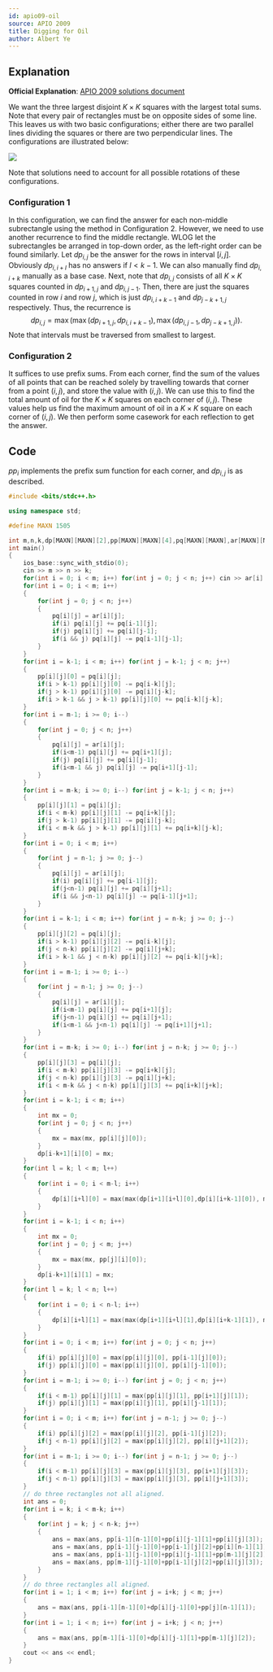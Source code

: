 ```yaml
---
id: apio09-oil
source: APIO 2009
title: Digging for Oil
author: Albert Ye
---
```


## Explanation

**Official Explanation**: [APIO 2009 solutions document](http://apio-olympiad.org/2009/apio2009-solutions.pdf)

We want the three largest disjoint $K \times K$ squares with the largest total sums. Note that every pair of rectangles must be on opposite sides of some line. 
This leaves us with two basic configurations; either there are two parallel lines dividing the squares or there are two perpendicular lines. 
The configurations are illustrated below:

![](apio09oil-fig1.png)

Note that solutions need to account for all possible rotations of these configurations.

### Configuration 1
In this configuration, we can find the answer for each non-middle subrectangle using the method in Configuration 2. However, we need to use another recurrence
to find the middle rectangle. WLOG let the subrectangles be arranged in top-down order, as the left-right order can be found similarly.
Let $dp_{i, j}$ be the answer for the rows in interval $[i,j]$. Obviously $dp_{i,i+l}$ has no answers if $l < k-1$. We can also manually find $dp_{i, i+k}$
manually as a base case. Next, note that $dp_{i,j}$ consists of all $K \times K$ squares counted in $dp_{i+1, j}$ and $dp_{i, j-1}$. Then, there
are just the squares counted in row $i$ and row $j$, which is just $dp_{i, i+k-1}$ and $dp_{j-k+1, j}$ respectively. Thus, the recurrence is
$$dp_{i,j} = \max(\max(dp_{i+1, j},dp_{i,i+k-1}), \max(dp_{i, j-1}, dp_{j-k+1, j})).$$
Note that intervals must be traversed from smallest to largest.

### Configuration 2
It suffices to use prefix sums. From each corner, find the sum of the values of all points that can be reached solely by travelling
towards that corner from a point $(i, j)$, and store the value with $(i, j)$. We can use this to find the total amount of oil for the $K \times K$ squares
on each corner of $(i, j)$. These values help us find the maximum amount of oil in a $K \times K$ square on each corner of $(i, j)$. 
We then perform some casework for each reflection to get the answer.

## Code
<LanguageSection>
<CPPSection>

$pp_i$ implements the prefix sum function for each corner, and $dp_{i,j}$ is as described.

```cpp
#include <bits/stdc++.h>

using namespace std;

#define MAXN 1505

int m,n,k,dp[MAXN][MAXN][2],pp[MAXN][MAXN][4],pq[MAXN][MAXN],ar[MAXN][MAXN];
int main()
{
	ios_base::sync_with_stdio(0);
	cin >> m >> n >> k;
	for(int i = 0; i < m; i++) for(int j = 0; j < n; j++) cin >> ar[i][j];
	for(int i = 0; i < m; i++)
	{
		for(int j = 0; j < n; j++)
		{
			pq[i][j] = ar[i][j];
			if(i) pq[i][j] += pq[i-1][j];
			if(j) pq[i][j] += pq[i][j-1];
			if(i && j) pq[i][j] -= pq[i-1][j-1];
		}
	}
	for(int i = k-1; i < m; i++) for(int j = k-1; j < n; j++)
	{
		pp[i][j][0] = pq[i][j];
		if(i > k-1) pp[i][j][0] -= pq[i-k][j];
		if(j > k-1) pp[i][j][0] -= pq[i][j-k];
		if(i > k-1 && j > k-1) pp[i][j][0] += pq[i-k][j-k];
	}
	for(int i = m-1; i >= 0; i--)
	{
		for(int j = 0; j < n; j++)
		{
			pq[i][j] = ar[i][j];
			if(i<m-1) pq[i][j] += pq[i+1][j];
			if(j) pq[i][j] += pq[i][j-1];
			if(i<m-1 && j) pq[i][j] -= pq[i+1][j-1];
		}
	}
	for(int i = m-k; i >= 0; i--) for(int j = k-1; j < n; j++)
	{
		pp[i][j][1] = pq[i][j];
		if(i < m-k) pp[i][j][1] -= pq[i+k][j];
		if(j > k-1) pp[i][j][1] -= pq[i][j-k];
		if(i < m-k && j > k-1) pp[i][j][1] += pq[i+k][j-k];
	}
	for(int i = 0; i < m; i++)
	{
		for(int j = n-1; j >= 0; j--)
		{
			pq[i][j] = ar[i][j];
			if(i) pq[i][j] += pq[i-1][j];
			if(j<n-1) pq[i][j] += pq[i][j+1];
			if(i && j<n-1) pq[i][j] -= pq[i-1][j+1];
		}
	}
	for(int i = k-1; i < m; i++) for(int j = n-k; j >= 0; j--)
	{
		pp[i][j][2] = pq[i][j];
		if(i > k-1) pp[i][j][2] -= pq[i-k][j];
		if(j < n-k) pp[i][j][2] -= pq[i][j+k];
		if(i > k-1 && j < n-k) pp[i][j][2] += pq[i-k][j+k];
	}
	for(int i = m-1; i >= 0; i--)
	{
		for(int j = n-1; j >= 0; j--)
		{
			pq[i][j] = ar[i][j];
			if(i<m-1) pq[i][j] += pq[i+1][j];
			if(j<n-1) pq[i][j] += pq[i][j+1];
			if(i<m-1 && j<n-1) pq[i][j] -= pq[i+1][j+1];
		}
	}
	for(int i = m-k; i >= 0; i--) for(int j = n-k; j >= 0; j--)
	{
		pp[i][j][3] = pq[i][j];
		if(i < m-k) pp[i][j][3] -= pq[i+k][j];
		if(j < n-k) pp[i][j][3] -= pq[i][j+k];
		if(i < m-k && j < n-k) pp[i][j][3] += pq[i+k][j+k];
	}
	for(int i = k-1; i < m; i++)
	{
		int mx = 0;
		for(int j = 0; j < n; j++)
		{
			mx = max(mx, pp[i][j][0]);
		}
		dp[i-k+1][i][0] = mx;
	}
	for(int l = k; l < m; l++)
	{
		for(int i = 0; i < m-l; i++)
		{
			dp[i][i+l][0] = max(max(dp[i+1][i+l][0],dp[i][i+k-1][0]), max(dp[i][i+l-1][0],dp[i+l-k+1][i+l][0]));
		}
	}
	for(int i = k-1; i < n; i++)
	{
		int mx = 0;
		for(int j = 0; j < m; j++)
		{
			mx = max(mx, pp[j][i][0]);
		}
		dp[i-k+1][i][1] = mx;
	}
	for(int l = k; l < n; l++)
	{
		for(int i = 0; i < n-l; i++)
		{
			dp[i][i+l][1] = max(max(dp[i+1][i+l][1],dp[i][i+k-1][1]), max(dp[i][i+l-1][1],dp[i+l-k+1][i+l][1]));
		}
	}
	for(int i = 0; i < m; i++) for(int j = 0; j < n; j++)
	{
		if(i) pp[i][j][0] = max(pp[i][j][0], pp[i-1][j][0]);
		if(j) pp[i][j][0] = max(pp[i][j][0], pp[i][j-1][0]);
	}
	for(int i = m-1; i >= 0; i--) for(int j = 0; j < n; j++)
	{
		if(i < m-1) pp[i][j][1] = max(pp[i][j][1], pp[i+1][j][1]);
		if(j) pp[i][j][1] = max(pp[i][j][1], pp[i][j-1][1]);
	}
	for(int i = 0; i < m; i++) for(int j = n-1; j >= 0; j--)
	{
		if(i) pp[i][j][2] = max(pp[i][j][2], pp[i-1][j][2]);
		if(j < n-1) pp[i][j][2] = max(pp[i][j][2], pp[i][j+1][2]);
	}
	for(int i = m-1; i >= 0; i--) for(int j = n-1; j >= 0; j--)
	{
		if(i < m-1) pp[i][j][3] = max(pp[i][j][3], pp[i+1][j][3]);
		if(j < n-1) pp[i][j][3] = max(pp[i][j][3], pp[i][j+1][3]);
	}
	// do three rectangles not all aligned.
	int ans = 0;
	for(int i = k; i < m-k; i++)
	{
		for(int j = k; j < n-k; j++)
		{
			ans = max(ans, pp[i-1][n-1][0]+pp[i][j-1][1]+pp[i][j][3]);
			ans = max(ans, pp[i-1][j-1][0]+pp[i-1][j][2]+pp[i][n-1][1]);
			ans = max(ans, pp[i-1][j-1][0]+pp[i][j-1][1]+pp[m-1][j][2]);
			ans = max(ans, pp[m-1][j-1][0]+pp[i-1][j][2]+pp[i][j][3]);
		}
	}
	// do three rectangles all aligned.
	for(int i = 1; i < m; i++) for(int j = i+k; j < m; j++)
	{
		ans = max(ans, pp[i-1][n-1][0]+dp[i][j-1][0]+pp[j][n-1][1]);
	}
	for(int i = 1; i < n; i++) for(int j = i+k; j < n; j++)
	{
		ans = max(ans, pp[m-1][i-1][0]+dp[i][j-1][1]+pp[m-1][j][2]);
	}
	cout << ans << endl;
}
```

</CPPSection>
</LanguageSection>
